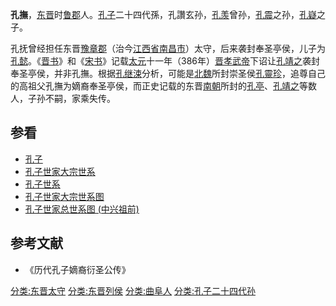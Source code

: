 '''孔撫'''，[[东晋|东晋]]时[[鲁郡|鲁郡]]人。[[孔子|孔子]]二十四代孫，孔讚玄孙，[[孔羡|孔羡]]曾孙，[[孔震|孔震]]之孙，[[孔嶷|孔嶷]]之子。
         
孔抚曾经担任东晋[[豫章郡|豫章郡]]（治今[[江西省|江西省]][[南昌市|南昌市]]）太守，后来袭封奉圣亭侯，儿子为[[孔懿|孔懿]]。《[[晋书|晋书]]》和《[[宋书|宋书]]》记载[[太元_(东晋)|太元]]十一年（386年）[[晋孝武帝|晋孝武帝]]下诏让[[孔靖之|孔靖之]]袭封奉圣亭侯，并非孔撫。根据[[孔继涑|孔继涑]]分析，可能是[[北魏|北魏]]所封崇圣侯[[孔靈珍|孔靈珍]]，追尊自己的高祖父孔撫为嫡裔奉圣亭侯，而正史记载的东晋[[南朝|南朝]]所封的[[孔亭|孔亭]]、[[孔靖之|孔靖之]]等数人，子孙不嗣，家乘失传。

{{start box}}
{{s-before|[[孔嶷|孔嶷]]}}
{{s-title|[[东晋|东晋]][[奉圣亭侯|奉圣亭侯]]|？}}
{{s-after|[[孔懿|孔懿]]}}
{{end box}}
==参看==
*[[孔子|孔子]]
*[[孔子世家大宗世系|孔子世家大宗世系]]
*[[孔子世系|孔子世系]]
*[[孔子世家大宗世系图|孔子世家大宗世系图]]
*[[孔子世家总世系图_(中兴祖前)|孔子世家总世系图 (中兴祖前)]]
==参考文献==
*《历代孔子嫡裔衍圣公传》
{{reflist}}
{{衍圣公}}
[[分类:东晋太守|分类:东晋太守]]
[[分类:东晋列侯|分类:东晋列侯]]
[[分类:曲阜人|分类:曲阜人]]
[[分类:孔子二十四代孙|分类:孔子二十四代孙]]